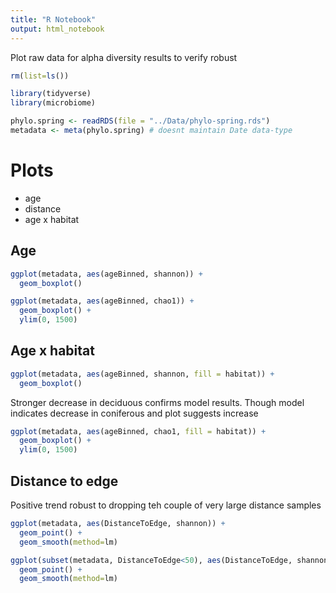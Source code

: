 ```yaml
---
title: "R Notebook"
output: html_notebook
---
```


Plot raw data for alpha diversity results to verify robust

```r
rm(list=ls())
```

```r
library(tidyverse)
library(microbiome)
```

```r
phylo.spring <- readRDS(file = "../Data/phylo-spring.rds")
metadata <- meta(phylo.spring) # doesnt maintain Date data-type
```

# Plots
* age
* distance
* age x habitat

## Age

```r
ggplot(metadata, aes(ageBinned, shannon)) +
  geom_boxplot()
```

```r
ggplot(metadata, aes(ageBinned, chao1)) +
  geom_boxplot() +
  ylim(0, 1500)
```

## Age x habitat

```r
ggplot(metadata, aes(ageBinned, shannon, fill = habitat)) +
  geom_boxplot()
```

Stronger decrease in deciduous confirms model results. Though model indicates decrease in coniferous and plot suggests increase
```r
ggplot(metadata, aes(ageBinned, chao1, fill = habitat)) +
  geom_boxplot() +
  ylim(0, 1500)
```

## Distance to edge
Positive trend robust to dropping teh couple of very large distance samples
```r
ggplot(metadata, aes(DistanceToEdge, shannon)) +
  geom_point() +
  geom_smooth(method=lm)

ggplot(subset(metadata, DistanceToEdge<50), aes(DistanceToEdge, shannon)) +
  geom_point() +
  geom_smooth(method=lm)
```

